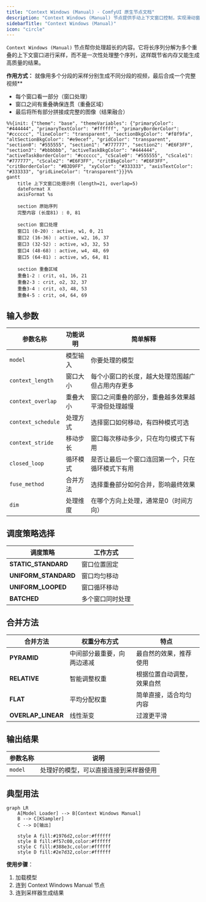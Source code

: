 ```yaml
---
title: "Context Windows (Manual) - ComfyUI 原生节点文档"
description: "Context Windows (Manual) 节点提供手动上下文窗口控制，实现滑动窗口采样技术处理长序列生成任务，有效管理显存使用并提供多种调度策略。"
sidebarTitle: "Context Windows (Manual)"
icon: "circle"
---
```


`Context Windows (Manual)` 节点帮你处理超长的内容。它将长序列分解为多个重叠的上下文窗口进行采样，而不是一次性处理整个序列，这样既节省内存又能生成高质量的结果。

**作用方式：**
就像用多个分段的采样分别生成不同分段的视频，最后合成一个完整视频**
- 每个窗口看一部分（窗口处理）
- 窗口之间有重叠确保连贯（重叠区域）
- 最后将所有部分拼接成完整的图像（结果融合）

```mermaid
%%{init: {"theme": "base", "themeVariables": {"primaryColor": "#444444", "primaryTextColor": "#ffffff", "primaryBorderColor": "#cccccc", "lineColor": "transparent", "sectionBkgColor": "#f8f9fa", "altSectionBkgColor": "#e9ecef", "gridColor": "transparent", "section0": "#555555", "section1": "#777777", "section2": "#E6F3FF", "section3": "#bbbbbb", "activeTaskBkgColor": "#444444", "activeTaskBorderColor": "#cccccc", "cScale0": "#555555", "cScale1": "#777777", "cScale2": "#E6F3FF", "critBkgColor": "#E6F3FF", "critBorderColor": "#B3D9FF", "xyColor": "#333333", "axisTextColor": "#333333", "gridLineColor": "transparent"}}}%%
gantt
    title 上下文窗口处理示例 (length=21, overlap=5)
    dateFormat X
    axisFormat %s
    
    section 原始序列
    完整内容 (长度81) : 0, 81
    
    section 窗口处理
    窗口1 (0-20) : active, w1, 0, 21
    窗口2 (16-36) : active, w2, 16, 37
    窗口3 (32-52) : active, w3, 32, 53
    窗口4 (48-68) : active, w4, 48, 69
    窗口5 (64-81) : active, w5, 64, 81
    
    section 重叠区域
    重叠1-2 : crit, o1, 16, 21
    重叠2-3 : crit, o2, 32, 37
    重叠3-4 : crit, o3, 48, 53
    重叠4-5 : crit, o4, 64, 69
```


## 输入参数

| 参数名称 | 功能说明 | 简单解释 |
|---------|----------|----------|
| `model` | 模型输入 | 你要处理的模型 |
| `context_length` | 窗口大小 | 每个小窗口的长度，越大处理范围越广但占用内存更多 |
| `context_overlap` | 重叠大小 | 窗口之间重叠的部分，重叠越多效果越平滑但处理越慢 |
| `context_schedule` | 处理方式 | 选择窗口如何移动，有四种模式可选 |
| `context_stride` | 移动步长 | 窗口每次移动多少，只在均匀模式下有用 |
| `closed_loop` | 循环模式 | 是否让最后一个窗口连回第一个，只在循环模式下有用 |
| `fuse_method` | 合并方法 | 选择重叠部分如何合并，影响最终效果 |
| `dim` | 处理维度 | 在哪个方向上处理，通常是0（时间方向） |

## 调度策略选择

| 调度策略 | 工作方式 |
|---------|----------|
| **STATIC_STANDARD** | 窗口位置固定 |
| **UNIFORM_STANDARD** | 窗口均匀移动 |
| **UNIFORM_LOOPED** | 窗口循环移动 |
| **BATCHED** | 多个窗口同时处理 |

## 合并方法

| 合并方法 | 权重分布方式 | 特点 |
|---------|----------|----------|
| **PYRAMID** | 中间部分最重要，向两边递减 | 最自然的效果，推荐使用 |
| **RELATIVE** | 智能调整权重 | 根据位置自动调整，效果自然 |
| **FLAT** | 平均分配权重 | 简单直接，适合均匀内容 |
| **OVERLAP_LINEAR** | 线性渐变 | 过渡更平滑 |

## 输出结果

| 参数名称 | 说明 |
|---------|------|
| `model` | 处理好的模型，可以直接连接到采样器使用 |

## 典型用法

```mermaid
graph LR
    A[Model Loader] --> B[Context Windows Manual]
    B --> C[KSampler]
    C --> D[输出]
    
    style A fill:#1976d2,color:#ffffff
    style B fill:#f57c00,color:#ffffff
    style C fill:#388e3c,color:#ffffff
    style D fill:#2e7d32,color:#ffffff
```

**使用步骤**：
1. 加载模型
2. 连到 Context Windows Manual 节点
3. 连到采样器生成结果
